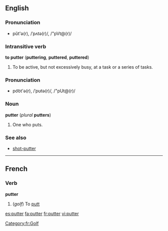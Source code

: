 ==English==
===Pronunciation===
*pŭt'ə(r), /ˈpʌtə(r)/, /"pVt@(r)/

===Intransitive verb===
'''to putter''' ('''puttering''', '''puttered''', '''puttered''')

#To be active, but not excessively busy, at a task or a series of tasks.

===Pronunciation===
*po͝ot'ə(r), /ˈpʊtə(r)/, /"pUt@(r)/

===Noun===
'''putter''' (''plural'' '''putters''')

#One who puts.

===See also===
*[[shot-putter]]

----
==French==

===Verb===
'''putter''' 
# (''golf'') To [[putt]]

[[Category:fr:Golf]]

[[es:putter]]
[[fa:putter]]
[[fr:putter]]
[[vi:putter]]